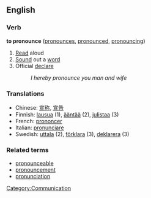 ==English==

=== Verb ===
'''to pronounce'''  ([[pronounces]], [[pronounced]], [[pronouncing]])
# [[Read]] aloud
# [[Sound]] out a [[word]]
# Official [[declare]]
#:''I hereby pronounce you man and wife'' 

===Translations===
*Chinese: [[宣称]], [[宣告]]
*Finnish: [[lausua]] (1), [[ääntää]] (2), [[julistaa]] (3)
*French: [[prononcer]]
*Italian: [[pronunciare]]
*Swedish: [[uttala]] (2), [[förklara]] (3), [[deklarera]] (3)

=== Related terms ===
*[[pronounceable]]
*[[pronouncement]]
*[[pronunciation]]

[[Category:Communication]]
